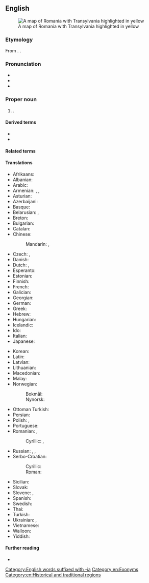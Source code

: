==English==
[[Image:Transylvania.png|thumb|right|A map of Romania with Transylvania highlighted in yellow]]

===Etymology===
From {{confix|en|trans|sylvan|ia|gloss1={{der|en|la|trans}}, meaning {{m|en|across}}|gloss2={{der|en|la|silvam}}, the accusative singular of {{m|la|silva}}, meaning {{m|en|forest}}|gloss3=meaning ''country, land''}}. {{gloss|Meaning "region across the forest"}}.

===Pronunciation===
* {{IPA|en|/tɹænslˈveɪni.ə/}}
* {{audio|en|LL-Q1860 (eng)-Vealhurl-Transylvania.wav|Audio (UK)}}
* {{rhymes|en|eɪniə|s=5}}

===Proper noun===
{{en-proper noun}}

# {{place|en|region|in western|c/Romania}}.

====Derived terms====
* {{l|en|Transylvania County}}
* {{l|en|Transylvanian}}

====Related terms====
{{rel3|en
|Pennsylvania
|Pittsylvania
|Spotsylvania
|Sylvania
|-sylvania
}}

====Translations====
{{trans-top|Transylvania}}
* Afrikaans: {{t|af|Transsilvanië}}
* Albanian: {{t|sq|Transilvania}}
* Arabic: {{t|ar|تْرَانْسِيلْفَانِيَا|f|tr=transilfāniyā}}
* Armenian: {{t|hy|Տրանսիլվանիա}}, {{t|hy|Առտիալ}}, {{t|hy|Առդեալ}}
* Asturian: {{t|ast|Transilvania|f}}
* Azerbaijani: {{t|az|Transilvaniya}}
* Basque: {{t|eu|Transilvania}}
* Belarusian: {{t|be|Трансільва́нія|f}}, {{t|be|Сямігра́дзе|n}}
* Breton: {{t|br|Treuzsilvania}}
* Bulgarian: {{t|bg|Трансилва́ния|f}}
* Catalan: {{t|ca|Transsilvània|f}}
* Chinese:
*: Mandarin: {{t|cmn|特蘭西瓦尼亞|sc=Hani}}, {{t|cmn|特兰西瓦尼亚|tr=Tèlánxīwǎníyà|sc=Hani}}
* Czech: {{t+|cs|Sedmihradsko|n}}, {{t+|cs|Transylvánie|f}}
* Danish: {{t|da|Transsylvanien|c}}
* Dutch: {{t|nl|Transsylvanië|n}}, {{t|nl|Zevenburgen|n}}
* Esperanto: {{t|eo|Transilvanio}}
* Estonian: {{t|et|Transilvaania}}
* Finnish: {{t|fi|Transilvania}}
* French: {{t+|fr|Transylvanie|f}}
* Galician: {{t|gl|Transilvania|f}}
* Georgian: {{t|ka|ტრანსილვანია}}
* German: {{t+|de|Siebenbürgen|n}}
* Greek: {{t|el|Τρανσυλβανία|f}}
* Hebrew: {{t|he|טרנסילבניה|f|tr=Transylvenia}}
* Hungarian: {{t+|hu|Erdély}}
* Icelandic: {{t|is|Transylvanía|f}}
* Ido: {{t+|io|Transilvania}}
* Italian: {{t+|it|Transilvania|f}}
* Japanese: {{t|ja|トランシルヴァニア|tr=Toranshiruvania}}
{{trans-mid}}
* Korean: {{t|ko|트란실바니아}}
* Latin: {{t|la|Transsilvania|f}}
* Latvian: {{t|lv|Transilvānija|f}}
* Lithuanian: {{t|lt|Transilvanija|f}}
* Macedonian: {{t|mk|Трансилванија|f}}
* Malay: {{t|ms|Transylvania}}
* Norwegian: 
*: Bokmål: {{t|nb|Transilvania|n}}
*: Nynorsk: {{t|nn|Transilvania|n}}
* Ottoman Turkish: {{t|ota|اردل|tr=erdel}}
* Persian: {{t|fa|ترانسیلوانی|tr=Trânsilvâni|sc=fa-Arab}}
* Polish: {{t+|pl|Siedmiogród|m}}, {{t+|pl|Transylwania|f}}
* Portuguese: {{t|pt|Transilvânia|f}}
* Romanian: {{t+|ro|Transilvania|f}}, {{t|ro|Ardeal}}
*: Cyrillic: {{t|ro|Трансилваниа|f|sc=Cyrl}}, {{t|ro|Ардял|sc=Cyrl}}
* Russian: {{t+|ru|Трансильва́ния|f}}, {{t|ru|Семигра́дье|n}}, {{t|ru|Ардял|m}}
* Serbo-Croatian:
*: Cyrillic: {{t|sh|Трансилванија|f}}
*: Roman: {{t|sh|Transilvanija|f}}
* Sicilian: {{t|scn|Transilvania|f}}
* Slovak: {{t|sk|Sedmohradsko|n}}
* Slovene: {{t|sl|Transilvánija|f}}, {{t|sl|Sedmograška|f}}
* Spanish: {{t+|es|Transilvania|f}}
* Swedish: {{t|sv|Transsylvanien|c}}
* Thai: {{t|th|ทรานซิลเวเนีย|tr=traan-sil-wee-niia}}
* Turkish: {{t|tr|Erdel Beyliği}}
* Ukrainian: {{t|uk|Трансильва́нія|f}}, {{t|uk|Семиго́род|m}}
* Vietnamese: {{t|vi|Transilvania}}
* Walloon: {{t|wa|Zivenbork}}
* Yiddish: {{t|yi|טראַנסילוואַניע|f}}
{{trans-bottom}}

====Further reading====
* {{pedia}}

[[Category:English words suffixed with -ia]]
[[Category:en:Exonyms]]
[[Category:en:Historical and traditional regions]]